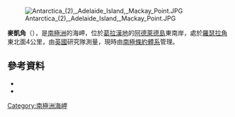 [[Image:Antarctica_(2),_Adelaide_Island,_Mackay_Point.JPG|thumb]]

{{coord|67|32|S|68|5|W|source:GNIS|display=title}}

'''麥凱角'''（{{lang-en|Mackay Point}}），是[[南極洲|南極洲]]的海岬，位於[[葛拉漢地|葛拉漢地]]的[[阿德萊德島|阿德萊德島]]東南岸，處於[[羅瑟拉角|羅瑟拉角]]東北面4公里，由[[英國|英國]]研究隊測量，現時由[[南極條約體系|南極條約體系]]管理。

==參考資料==
*{{cite gnis | type = antarid | id = 9223| name = Mackay Point | accessdate = 2013-07-16}}
*{{usgs-gazetteer|id=9223}}

{{DEFAULTSORT:Mackay Point}}
[[Category:南極洲海岬|Category:南極洲海岬]]


{{AdelaideIsland-geo-stub}}